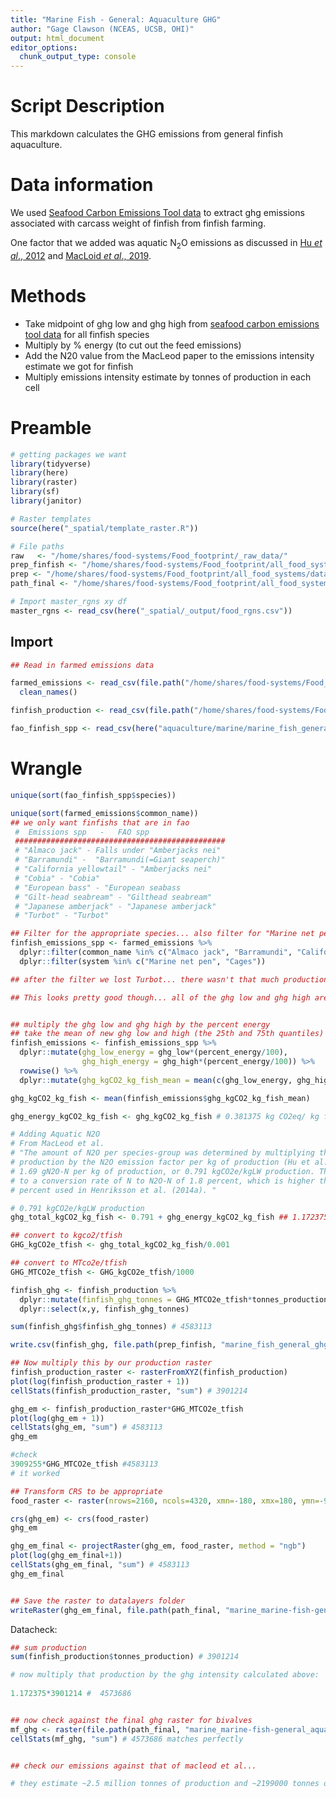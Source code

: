 ```yaml
---
title: "Marine Fish - General: Aquaculture GHG"
author: "Gage Clawson (NCEAS, UCSB, OHI)"
output: html_document
editor_options: 
  chunk_output_type: console
---
```


# Script Description

This markdown calculates the GHG emissions from general finfish aquaculture. 

# Data information
We used [Seafood Carbon Emissions Tool data](http://seafoodco2.dal.ca/) to extract ghg emissions associated with carcass weight of finfish from finfish farming.

One factor that we added was aquatic N<sub>2</sub>O emissions as discussed in [Hu *et al*., 2012](https://pubs.acs.org/doi/full/10.1021/es300110x) and [MacLoid *et al*., 2019](http://www.fao.org/3/ca7130en/ca7130en.pdf).


# Methods 
 - Take midpoint of ghg low and ghg high from [seafood carbon emissions tool data](http://seafoodco2.dal.ca/) for all finfish species
 - Multiply by % energy (to cut out the feed emissions)
 - Add the N20 value from the MacLeod paper to the emissions intensity estimate we got for finfish
 - Multiply emissions intensity estimate by tonnes of production in each cell
 
 
# Preamble
```r
# getting packages we want
library(tidyverse)
library(here)
library(raster)
library(sf)
library(janitor)

# Raster templates
source(here("_spatial/template_raster.R"))

# File paths
raw   <- "/home/shares/food-systems/Food_footprint/_raw_data/"
prep_finfish <- "/home/shares/food-systems/Food_footprint/all_food_systems/dataprep/aquaculture/marine/marine_fish_general"
prep <- "/home/shares/food-systems/Food_footprint/all_food_systems/dataprep/" 
path_final <- "/home/shares/food-systems/Food_footprint/all_food_systems/datalayers" 

# Import master_rgns xy df
master_rgns <- read_csv(here("_spatial/_output/food_rgns.csv"))
```  
 
## Import
```r
## Read in farmed emissions data 

farmed_emissions <- read_csv(file.path("/home/shares/food-systems/Food_footprint/_raw_data/seafood_carbon_emmisions_tool/d2020/Specie_List_-_11_24_2020,_11_39_21_AM_Farmed.csv")) %>%
  clean_names()

finfish_production <- read_csv(file.path("/home/shares/food-systems/Food_footprint/all_food_systems/dataprep/aquaculture/marine/marine_fish_general/updated/marine_fish_general_farm_updated.csv"))

fao_finfish_spp <- read_csv(here("aquaculture/marine/marine_fish_general/data/fao_mariculture_finfish_taxa_production.csv"))

```
 
 
# Wrangle

```r
unique(sort(fao_finfish_spp$species))

unique(sort(farmed_emissions$common_name))
## we only want finfishs that are in fao
 #  Emissions spp   -   FAO spp
 ###############################################
 # "Almaco jack" - Falls under "Amberjacks nei"                               
 # "Barramundi" -  "Barramundi(=Giant seaperch)"                    
 # "California yellowtail" - "Amberjacks nei"
 # "Cobia" - "Cobia"          
 # "European bass" - "European seabass             
 # "Gilt-head seabream" - "Gilthead seabream"
 # "Japanese amberjack" - "Japanese amberjack"  
 # "Turbot" - "Turbot"

## Filter for the appropriate species... also filter for "Marine net pen" and "Cages".. since we don't want any inland aquaculture
finfish_emissions_spp <- farmed_emissions %>%
  dplyr::filter(common_name %in% c("Almaco jack", "Barramundi", "California yellowtail", "Cobia", "European bass", "Gilt-head seabream", "Japanese amberjack", "Turbot")) %>%
  dplyr::filter(system %in% c("Marine net pen", "Cages"))

## after the filter we lost Turbot... there wasn't that much production anyways.

## This looks pretty good though... all of the ghg low and ghg high are generally between 2 and 4... with the exception of cobia. I feel comfortable just taking the midpoint. 


## multiply the ghg low and ghg high by the percent energy
## take the mean of new ghg low and high (the 25th and 75th quantiles)
finfish_emissions <- finfish_emissions_spp %>%
  dplyr::mutate(ghg_low_energy = ghg_low*(percent_energy/100),
                ghg_high_energy = ghg_high*(percent_energy/100)) %>%
  rowwise() %>%
  dplyr::mutate(ghg_kgCO2_kg_fish_mean = mean(c(ghg_low_energy, ghg_high_energy))) 

ghg_kgCO2_kg_fish <- mean(finfish_emissions$ghg_kgCO2_kg_fish_mean)

ghg_energy_kgCO2_kg_fish <- ghg_kgCO2_kg_fish # 0.381375 kg CO2eq/ kg fish (live/carcass weight, ratioed)

# Adding Aquatic N2O
# From MacLeod et al. 
# "The amount of N2O per species-group was determined by multiplying the
# production by the N2O emission factor per kg of production (Hu et al., 2012), i.e.
# 1.69 gN2O-N per kg of production, or 0.791 kgCO2e/kgLW production. This equates
# to a conversion rate of N to N2O-N of 1.8 percent, which is higher that the 0.71
# percent used in Henriksson et al. (2014a). "

# 0.791 kgCO2e/kgLW production 
ghg_total_kgCO2_kg_fish <- 0.791 + ghg_energy_kgCO2_kg_fish ## 1.172375

## convert to kgco2/tfish
GHG_kgCO2e_tfish <- ghg_total_kgCO2_kg_fish/0.001

## convert to MTco2e/tfish
GHG_MTCO2e_tfish <- GHG_kgCO2e_tfish/1000

finfish_ghg <- finfish_production %>%
  dplyr::mutate(finfish_ghg_tonnes = GHG_MTCO2e_tfish*tonnes_production) %>%
  dplyr::select(x,y, finfish_ghg_tonnes)

sum(finfish_ghg$finfish_ghg_tonnes) # 4583113

write.csv(finfish_ghg, file.path(prep_finfish, "marine_fish_general_ghg.csv"))

## Now multiply this by our production raster
finfish_production_raster <- rasterFromXYZ(finfish_production)
plot(log(finfish_production_raster + 1))
cellStats(finfish_production_raster, "sum") # 3901214

ghg_em <- finfish_production_raster*GHG_MTCO2e_tfish
plot(log(ghg_em + 1))
cellStats(ghg_em, "sum") # 4583113
ghg_em

#check
3909255*GHG_MTCO2e_tfish #4583113
# it worked

## Transform CRS to be appropriate
food_raster <- raster(nrows=2160, ncols=4320, xmn=-180, xmx=180, ymn=-90, ymx=90)

crs(ghg_em) <- crs(food_raster)
ghg_em

ghg_em_final <- projectRaster(ghg_em, food_raster, method = "ngb")
plot(log(ghg_em_final+1))
cellStats(ghg_em_final, "sum") # 4583113
ghg_em_final


## Save the raster to datalayers folder
writeRaster(ghg_em_final, file.path(path_final, "marine_marine-fish-general_aquaculture_meat_ghg.tif"), overwrite = TRUE)

```


Datacheck: 

```r

## sum production
sum(finfish_production$tonnes_production) # 3901214

# now multiply that production by the ghg intensity calculated above: 
 
1.172375*3901214 #  4573686


## now check against the final ghg raster for bivalves 
mf_ghg <- raster(file.path(path_final, "marine_marine-fish-general_aquaculture_meat_ghg.tif"))
cellStats(mf_ghg, "sum") # 4573686 matches perfectly


## check our emissions against that of macleod et al... 

# they estimate ~2.5 million tonnes of production and ~2199000 tonnes of ghg emissions for 2013. Their emissions intensity appears to be a little less than 1 kgco2/LW for on farm energy and N20, which is the only ones we include. Our EI is ~1.17, so we may be over estimating a bit compared to macleod et al, but I don't believe it is egregious. 
```

